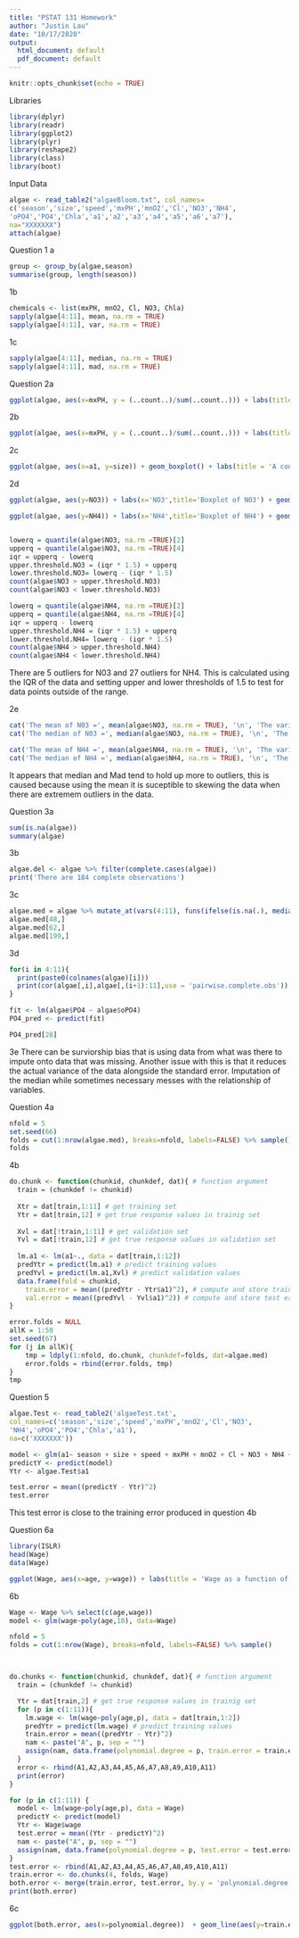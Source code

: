 ```yaml
---
title: "PSTAT 131 Homework"
author: "Justin Lau"
date: "10/17/2020"
output:
  html_document: default
  pdf_document: default
---
```


```r
knitr::opts_chunk$set(echo = TRUE)
```
Libraries
```r
library(dplyr)
library(readr)
library(ggplot2)
library(plyr)
library(reshape2)
library(class)
library(boot)
```
Input Data
```r
algae <- read_table2("algaeBloom.txt", col_names=
c('season','size','speed','mxPH','mnO2','Cl','NO3','NH4',
'oPO4','PO4','Chla','a1','a2','a3','a4','a5','a6','a7'),
na="XXXXXXX")
attach(algae)
```

Question 1 a
```r
group <- group_by(algae,season)
summarise(group, length(season))
```

1b
```r
chemicals <- list(mxPH, mnO2, Cl, NO3, Chla)
sapply(algae[4:11], mean, na.rm = TRUE)
sapply(algae[4:11], var, na.rm = TRUE)
```
1c
```r
sapply(algae[4:11], median, na.rm = TRUE)
sapply(algae[4:11], mad, na.rm = TRUE)
```


Question 2a
```r
ggplot(algae, aes(x=mxPH, y = (..count..)/sum(..count..))) + labs(title = 'Histogram of mxPH', y = 'Probability') + geom_histogram()

```

2b
```r
ggplot(algae, aes(x=mxPH, y = (..count..)/sum(..count..))) + labs(title = 'Histogram of mxPH', y = 'Probability') + geom_histogram() + geom_density() 

```

2c
```r
ggplot(algae, aes(x=a1, y=size)) + geom_boxplot() + labs(title = 'A conditioned Boxplot of Algal a1')
```

2d
```r
ggplot(algae, aes(y=NO3)) + labs(x='NO3',title='Boxplot of NO3') + geom_boxplot()

ggplot(algae, aes(y=NH4)) + labs(x='NH4',title='Boxplot of NH4') + geom_boxplot()


lowerq = quantile(algae$NO3, na.rm =TRUE)[2]
upperq = quantile(algae$NO3, na.rm =TRUE)[4]
iqr = upperq - lowerq 
upper.threshold.NO3 = (iqr * 1.5) + upperq
lower.threshold.NO3= lowerq - (iqr * 1.5)
count(algae$NO3 > upper.threshold.NO3)
count(algae$NO3 < lower.threshold.NO3)

lowerq = quantile(algae$NH4, na.rm =TRUE)[2]
upperq = quantile(algae$NH4, na.rm =TRUE)[4]
iqr = upperq - lowerq 
upper.threshold.NH4 = (iqr * 1.5) + upperq
lower.threshold.NH4= lowerq - (iqr * 1.5)
count(algae$NH4 > upper.threshold.NH4)
count(algae$NH4 < lower.threshold.NH4)
```
There are 5 outliers for N03 and 27 outliers for NH4. This is calculated using the IQR of the data and setting upper and lower thresholds of 1.5 to test for data points outside of the range. 

2e
```r
cat('The mean of N03 =', mean(algae$NO3, na.rm = TRUE), '\n', 'The variance of NO3 =', var(algae$NO3, na.rm = TRUE), '\n')
cat('The median of N03 =', median(algae$NO3, na.rm = TRUE), '\n', 'The MAD of NO3 =', mad(algae$NO3, na.rm = TRUE), '\n')
```

```r
cat('The mean of NH4 =', mean(algae$NH4, na.rm = TRUE), '\n', 'The variance of NH4 =', var(algae$NH4, na.rm = TRUE), '\n')
cat('The median of NH4 =', median(algae$NH4, na.rm = TRUE), '\n', 'The MAD of NH4 =', mad(algae$NH4, na.rm = TRUE), '\n')
```
It appears that median and Mad tend to hold up more to outliers, this is caused because using the mean it is suceptible to skewing the data when there are extremem outliers in the data. 


Question 3a
```r
sum(is.na(algae))
summary(algae)
```

3b
```r
algae.del <- algae %>% filter(complete.cases(algae))
print('There are 184 complete observations')
```

3c
```r
algae.med = algae %>% mutate_at(vars(4:11), funs(ifelse(is.na(.), median(., na.rm=TRUE), .)))
algae.med[48,]
algae.med[62,]
algae.med[199,]
```

3d
```r
for(i in 4:11){
  print(paste0(colnames(algae)[i]))
  print(cor(algae[,i],algae[,(i+1):11],use = 'pairwise.complete.obs'))
}

fit <- lm(algae$PO4 ~ algae$oPO4)
PO4_pred <- predict(fit)

PO4_pred[28]

```

3e
There can be surviorship bias that is using data from what was there to impute onto data that was missing. Another issue with this is that it reduces the actual variance of the data alongside the standard error. Imputation of the median while sometimes necessary messes with the relationship of variables.

Question 4a
```r
nfold = 5
set.seed(66)
folds = cut(1:nrow(algae.med), breaks=nfold, labels=FALSE) %>% sample()
folds
```

4b
```r
do.chunk <- function(chunkid, chunkdef, dat){ # function argument
  train = (chunkdef != chunkid)
  
  Xtr = dat[train,1:11] # get training set
  Ytr = dat[train,12] # get true response values in trainig set
  
  Xvl = dat[!train,1:11] # get validation set
  Yvl = dat[!train,12] # get true response values in validation set
  
  lm.a1 <- lm(a1~., data = dat[train,1:12])
  predYtr = predict(lm.a1) # predict training values
  predYvl = predict(lm.a1,Xvl) # predict validation values
  data.frame(fold = chunkid,
    train.error = mean((predYtr - Ytr$a1)^2), # compute and store training error
    val.error = mean((predYvl - Yvl$a1)^2)) # compute and store test error
}
```

```r
error.folds = NULL 
allK = 1:50 
set.seed(67)
for (j in allK){
    tmp = ldply(1:nfold, do.chunk, chunkdef=folds, dat=algae.med) 
    error.folds = rbind(error.folds, tmp) 
}
tmp
``` 

Question 5
```r
algae.Test <- read_table2('algaeTest.txt',
col_names=c('season','size','speed','mxPH','mnO2','Cl','NO3',
'NH4','oPO4','PO4','Chla','a1'),
na=c('XXXXXXX'))
```

```r
model <- glm(a1~ season + size + speed + mxPH + mnO2 + Cl + NO3 + NH4 + oPO4 + PO4 + Chla, data = algae.Test)
predictY <- predict(model)
Ytr <- algae.Test$a1

test.error = mean((predictY - Ytr)^2)
test.error
```
This test error is close to the training error produced in question 4b

Question 6a
```r
library(ISLR)
head(Wage)
data(Wage)
```

```r
ggplot(Wage, aes(x=age, y=wage)) + labs(title = 'Wage as a function of age') + geom_point()  + geom_smooth()
```

6b
```r
Wage <- Wage %>% select(c(age,wage))
model <- glm(wage~poly(age,10), data=Wage)

nfold = 5
folds = cut(1:nrow(Wage), breaks=nfold, labels=FALSE) %>% sample()



do.chunks <- function(chunkid, chunkdef, dat){ # function argument
  train = (chunkdef != chunkid)

  Ytr = dat[train,2] # get true response values in trainig set
  for (p in c(1:11)){
    lm.wage <- lm(wage~poly(age,p), data = dat[train,1:2])
    predYtr = predict(lm.wage) # predict training values
    train.error = mean((predYtr - Ytr)^2)
    nam <- paste("A", p, sep = "")
    assign(nam, data.frame(polynomial.degree = p, train.error = train.error))
  }
  error <- rbind(A1,A2,A3,A4,A5,A6,A7,A8,A9,A10,A11)
  print(error)
}

```

```r
for (p in c(1:11)) {
  model <- lm(wage~poly(age,p), data = Wage)
  predictY <- predict(model)
  Ytr <- Wage$wage
  test.error = mean((Ytr - predictY)^2)
  nam <- paste("A", p, sep = "")
  assign(nam, data.frame(polynomial.degree = p, test.error = test.error))
}
test.error <- rbind(A1,A2,A3,A4,A5,A6,A7,A8,A9,A10,A11)
train.error <- do.chunks(4, folds, Wage)
both.error <- merge(train.error, test.error, by.y = 'polynomial.degree' )
print(both.error)
```
6c
```r
ggplot(both.error, aes(x=polynomial.degree))  + geom_line(aes(y=train.error, color='Training Error')) + geom_line(aes(y=test.error, color='Testing Error')) + labs(title = 'Training and Testing Error of wages as a polynomial function of age', y = 'MSE', x='Degree of Polynomial', color = 'Type of Error') 
```


